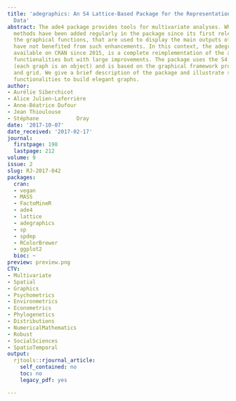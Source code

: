 ```yaml
---
title: 'adegraphics: An S4 Lattice-Based Package for the Representation of Multivariate
  Data'
abstract: The ade4 package provides tools for multivariate analyses. Whereas new statistical
  methods have been added regularly in the package since its first release in 2002,
  the graphical functions, that are used to display the main outputs of an analysis,
  have not benefited from such enhancements. In this context, the adegraphics package,
  available on CRAN since 2015, is a complete reimplementation of the ade4 graphical
  functionalities but with large improvements. The package uses the S4 object system
  (each graph is an object) and is based on the graphical framework provided by lattice
  and grid. We give a brief description of the package and illustrate some important
  functionalities to build elegant graphs.
author:
- Aurélie Siberchicot
- Alice Julien-Laferrière
- Anne-Béatrice Dufour
- Jean Thioulouse
- Stéphane            Dray
date: '2017-10-07'
date_received: '2017-02-17'
journal:
  firstpage: 198
  lastpage: 212
volume: 9
issue: 2
slug: RJ-2017-042
packages:
  cran:
  - vegan
  - MASS
  - FactoMineR
  - ade4
  - lattice
  - adegraphics
  - sp
  - spdep
  - RColorBrewer
  - ggplot2
  bioc: ~
preview: preview.png
CTV:
- Multivariate
- Spatial
- Graphics
- Psychometrics
- Environmetrics
- Econometrics
- Phylogenetics
- Distributions
- NumericalMathematics
- Robust
- SocialSciences
- SpatioTemporal
output:
  rjtools::rjournal_article:
    self_contained: no
    toc: no
    legacy_pdf: yes

---
```

